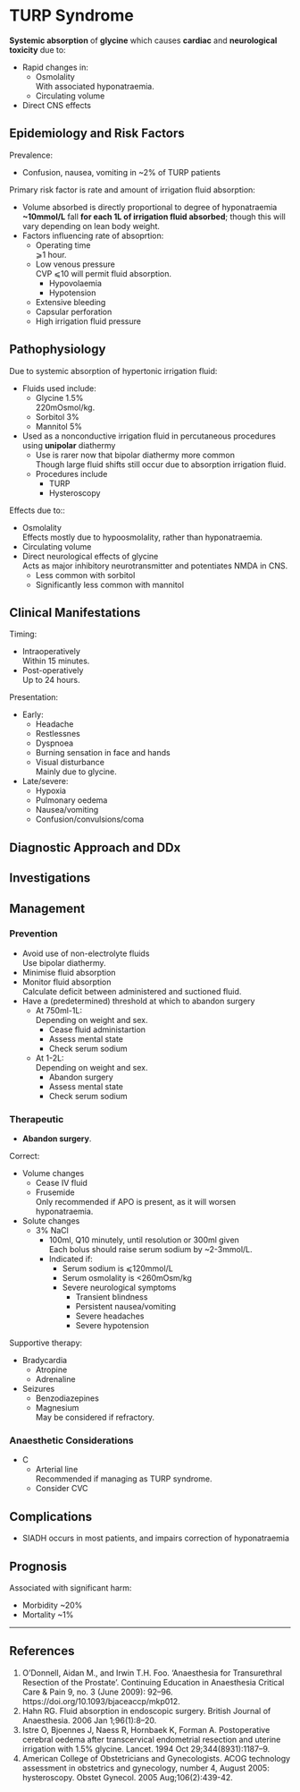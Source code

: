 # TURP Syndrome

**Systemic absorption** of **glycine** which causes **cardiac** and **neurological toxicity** due to:

* Rapid changes in:
	* Osmolality\
	With associated hyponatraemia.
	* Circulating volume
* Direct CNS effects


## Epidemiology and Risk Factors

Prevalence:

* Confusion, nausea, vomiting in ~2% of TURP patients


Primary risk factor is rate and amount of irrigation fluid absorption:

* Volume absorbed is directly proportional to degree of hyponatraemia\
**~10mmol/L** fall **for each 1L of irrigation fluid absorbed**; though this will vary depending on lean body weight.
* Factors influencing rate of absoprtion:
	* Operating time\
	⩾1 hour.
	* Low venous pressure\
	CVP ⩽10 will permit fluid absorption.
		* Hypovolaemia
		* Hypotension\
	* Extensive bleeding
	* Capsular perforation
	* High irrigation fluid pressure


## Pathophysiology

Due to systemic absorption of hypertonic irrigation fluid:

* Fluids used include:
	* Glycine 1.5%\
	220mOsmol/kg.
	* Sorbitol 3%
	* Mannitol 5%
* Used as a nonconductive irrigation fluid in percutaneous procedures using **unipolar** diathermy
	* Use is rarer now that bipolar diathermy more common\
	Though large fluid shifts still occur due to absorption irrigation fluid.
	* Procedures include
		* TURP
		* Hysteroscopy

Effects due to::

* Osmolality\
Effects mostly due to hypoosmolality, rather than hyponatraemia.
* Circulating volume
* Direct neurological effects of glycine\
Acts as major inhibitory neurotransmitter and potentiates NMDA in CNS.
	* Less common with sorbitol
	* Significantly less common with mannitol


## Clinical Manifestations

Timing:

* Intraoperatively\
Within 15 minutes.
* Post-operatively\
Up to 24 hours.

Presentation:

* Early:
	* Headache
	* Restlessnes
	* Dyspnoea
	* Burning sensation in face and hands
	* Visual disturbance\
	Mainly due to glycine.
* Late/severe:
	* Hypoxia
	* Pulmonary oedema
	* Nausea/vomiting
	* Confusion/convulsions/coma


## Diagnostic Approach and DDx

## Investigations

## Management

### Prevention

* Avoid use of non-electrolyte fluids\
Use bipolar diathermy.
* Minimise fluid absorption
* Monitor fluid absorption\
Calculate deficit between administered and suctioned fluid.
* Have a (predetermined) threshold at which to abandon surgery
	* At 750ml-1L:\
	Depending on weight and sex.
		* Cease fluid administartion
		* Assess mental state
		* Check serum sodium
	* At 1-2L:\
	Depending on weight and sex.
		* Abandon surgery
		* Assess mental state
		* Check serum sodium


### Therapeutic

* **Abandon surgery**.

Correct:

* Volume changes
	* Cease IV fluid
	* Frusemide\
	Only recommended if APO is present, as it will worsen hyponatraemia.
* Solute changes
	* 3% NaCl\
		* 100ml, Q10 minutely, until resolution or 300ml given\
		Each bolus should raise serum sodium by ~2-3mmol/L.
		* Indicated if:
			* Serum sodium is ⩽120mmol/L
			* Serum osmolality is <260mOsm/kg
			* Severe neurological symptoms
				* Transient blindness
				* Persistent nausea/vomiting
				* Severe headaches
				* Severe hypotension


Supportive therapy:

* Bradycardia\
	* Atropine
	* Adrenaline
* Seizures\
	* Benzodiazepines
	* Magnesium\
	May be considered if refractory.


### Anaesthetic Considerations

* C
	* Arterial line\
	Recommended if managing as TURP syndrome.
	* Consider CVC


## Complications

* SIADH occurs in most patients, and impairs correction of hyponatraemia


## Prognosis

Associated with significant harm:

* Morbidity ~20%
* Mortality ~1%


---

## References

1. O’Donnell, Aidan M., and Irwin T.H. Foo. ‘Anaesthesia for Transurethral Resection of the Prostate’. Continuing Education in Anaesthesia Critical Care & Pain 9, no. 3 (June 2009): 92–96. https://doi.org/10.1093/bjaceaccp/mkp012.
2. Hahn RG. Fluid absorption in endoscopic surgery. British Journal of Anaesthesia. 2006 Jan 1;96(1):8–20. 
3. Istre O, Bjoennes J, Naess R, Hornbaek K, Forman A. Postoperative cerebral oedema after transcervical endometrial resection and uterine irrigation with 1.5% glycine. Lancet. 1994 Oct 29;344(8931):1187–9. 
4. American College of Obstetricians and Gynecologists. ACOG technology assessment in obstetrics and gynecology, number 4, August 2005: hysteroscopy. Obstet Gynecol. 2005 Aug;106(2):439-42.